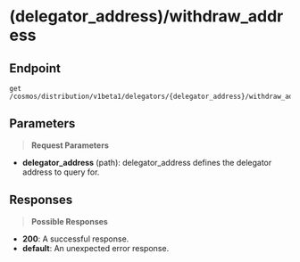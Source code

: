 # (delegator_address)/withdraw_address

## Endpoint
```http
get /cosmos/distribution/v1beta1/delegators/{delegator_address}/withdraw_address
```

## Parameters
> **Request Parameters**

- **delegator_address** (path): delegator_address defines the delegator address to query for.

## Responses
> **Possible Responses**

- **200**: A successful response.
- **default**: An unexpected error response.

